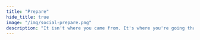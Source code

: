 ```yaml
---
title: "Prepare"
hide_title: true
image: "/img/social-prepare.png"
description: "It isn't where you came from. It's where you're going that counts. - Ella Fitzgerald"
---
```



<PhaseHero
  title="Prepare"
  surtitle="Phase 1"
  quote="It isn't where you came from. It's where you're going that counts."
  quoteAuthor="Ella Fitzgerald"
  imageUrl="/img/01_hero.svg"
  className="mt-8 pb-20"
/>
